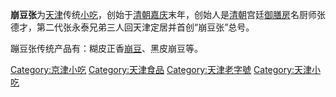 {{Unreferenced|time=2021-12-26T08:30:31+00:00}}
'''崩豆张'''为[[天津|天津]]传统[[小吃|小吃]]，创始于[[清朝|清朝]][[嘉庆|嘉庆]]末年，创始人是[[清|清朝]]宫廷[[御膳房|御膳房]]名厨师张德才，第二代张永泰兄弟三人回天津定居并首创“崩豆张”总号。

蹦豆张传统产品有：糊皮正香[[崩豆|崩豆]]、黑皮崩豆等。

{{天津小作品}}
{{老天津卫}}
[[Category:京津小吃|Category:京津小吃]]
[[Category:天津食品|Category:天津食品]]
[[Category:天津老字號|Category:天津老字號]]
[[Category:天津小吃|Category:天津小吃]]
